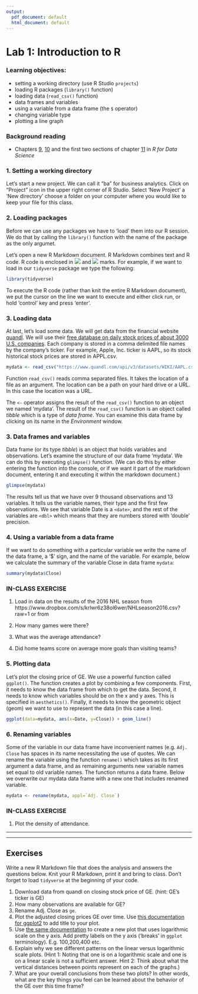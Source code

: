 ```yaml
---
output:
  pdf_document: default
  html_document: default
---
```


Lab 1: Introduction to R
========================================================
### Learning objectives:

* setting a working directory (use R Studio `projects`)
* loading R packages (`library()` function)
* loading data (`read_csv()` function)
* data frames and variables
* using a variable from a data frame (the `$` operator)
* changing variable type
* plotting a line graph

### Background reading
* Chapters [9](http://r4ds.had.co.nz/wrangle-intro.html), [10](http://r4ds.had.co.nz/tibbles.html) and the first two sections of chapter [11](http://r4ds.had.co.nz/data-import.html) in *R for Data Science*

### 1. Setting a working directory

Let's start a new project. We can call it "ba" for business analytics. Click on "Project" icon in the upper right corner of R Studio. Select 'New Project' a 'New directory' choose a folder on your computer where you would like to keep your file for this class.

### 2. Loading packages

Before we can use any packages we have to 'load' them into our R session. We do that by calling  the `library()` function with the name of the package as the only argumet. 

Let's open a new R Markdown document. R Markdown combines text and R code. R code is enclosed in ![](opening.JPG) and ![](closing.JPG) marks. For example, if we want to load in our `tidyverse` package we type the following:

```r
library(tidyverse)
```
To execute the R code (rather than knit the entire R Markdown document), we put the cursor on the line we want to execute and either click run, or hold 'control' key and press 'enter'. 


### 3. Loading data

At last, let's load some data. We will get data from the financial website [quandl](https://www.quandl.com/).  We will use their [free database on daily stock prices of about 3000 U.S. companies](https://www.quandl.com/databases/WIKIP). Each company is stored in a comma delimited file names by the company's ticker. For example, Apple, Inc. ticker is AAPL, so its stock historical stock prices are stored in APPL.csv.

```r
mydata <- read_csv("https://www.quandl.com/api/v3/datasets/WIKI/AAPL.csv")
```

Function `read_csv()` reads comma separated files. It takes the location of a file as an argument. The location can be a path on your hard drive or a URL. In this case the location was a URL.  

The `<-` operator assigns the result of the `read_csv()` function to an object we named 'mydata'. The result  of the `read_csv()` function is an object called *tibble* which is a type of *data frame*. You can examine this data frame by clicking on its name in the *Environment* window.

### 3. Data frames and variables

Data frame (or its type *tibble*) is an object that holds variables and observations. Let's examine the structure of our data frame 'mydata'. We can do this by executing `glimpse()` function. (We can do this by either entering the function into the console, or if we want it part of the markdown document, entering it and executing it within the markdown document.)

```r
glimpse(mydata)
```

The results tell us that we have over 9 thousand observations and 13 variables. It tells us the variable names, their type and the first few observations. We see that variable Date is a `<date>`, and the rest of the variables are `<dbl>` which means that they are numbers stored with 'double' precision.

### 4. Using a variable from a data frame

If we want to do something with a particular variable we write the name of the data frame, a '$' sign, and the name of the variable. For example, below we calculate the summary of the variable Close in data frame `mydata`:

```r
summary(mydata$Close)
```


### IN-CLASS EXERCISE
1. Load in data on the results of the 2016 NHL season from https://www.dropbox.com/s/krlwr6z38ol6wer/NHLseason2016.csv?raw=1 or from 

2. How many games were there?
3. What was the average attendance? 
4. Did home teams score on average more goals than visiting teams?


### 5. Plotting data

Let's plot the closing price of GE. We use a powerful function called `ggplot()`. The function creates a plot by combining a few components. First, it needs to know the data frame from which to get the data. Second, it needs to know which variables should be on the x and y axes. This is specified in `aesthetics()`. Finally, it needs to know the geometric object (geom) we want to use to represent the data (in this case a line). 

```r
ggplot(data=mydata, aes(x=Date, y=Close)) + geom_line() 
```

### 6. Renaming variables

Some of the variable in our data frame have inconvenient names (e.g. `Adj. Close` has spaces in its name necessitating the use of `` `` quotes. We can rename the variable using the function `rename()` which takes as its first argument a data frame, and as remaining arguments new variable names set equal to old variable names. The function returns a data frame. Below we overwrite our mydata data frame with a new one that includes renamed variable. 

```r
mydata <- rename(mydata, appl=`Adj. Close`)
```


### IN-CLASS EXERCISE

1. Plot the density of attendance.

***
***
## Exercises
Write a new R Markdown file that does the analysis and answers the questions below. Knit your R Markdown, print it and bring to class. Don't forget to load `tidyverse` at the beginning of your code.

1. Download data from quandl on closing stock price of GE. (hint: GE's ticker is GE)  
2. How many observations are available for GE?  
3. Rename Adj. Close as `ge`. 
4. Plot the adjusted closing prices GE over time. Use [this documentation for ggplot2](http://rstudio-pubs-static.s3.amazonaws.com/3364_d1a578f521174152b46b19d0c83cbe7e.html) to add title to your plot.   
5. Use [the same documentation](http://rstudio-pubs-static.s3.amazonaws.com/3364_d1a578f521174152b46b19d0c83cbe7e.html) to create a new plot that uses logarithmic scale on the y axis. Add pretty labels on the y axis ('breaks' in `ggplot` terminology). E.g. 100,200,400 etc.  
6. Explain why we see different patterns on the linear versus logarithmic scale plots. (Hint 1: Noting that one is on a logarithmic scale and one is on a linear scale is not a sufficient answer. Hint 2: Think about what the vertical distances between points represent on each of the graphs.)  
7. What are your overall conclusions from these two plots? In other words, what are the key things you feel can be learned about the behavior of the GE over this time frame?


